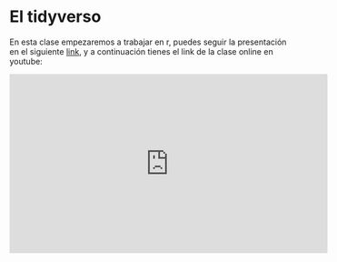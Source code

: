# El tidyverso {#tidy}

En esta clase empezaremos a trabajar en r, puedes seguir la presentación en el siguiente [link](https://derek-corcoran-barrios.github.io/CursoProgrPres/Clase1/Clase1TidyData.html), y a continuación tienes el link de la clase online en youtube:

<iframe width="560" height="315" src="https://www.youtube.com/embed/pr6dMwtto0w" frameborder="0" allow="accelerometer; autoplay; clipboard-write; encrypted-media; gyroscope; picture-in-picture" allowfullscreen></iframe>